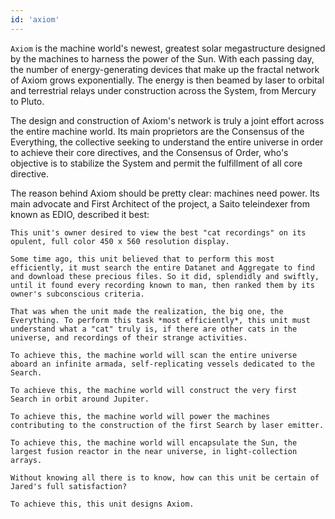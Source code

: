```yaml
---
id: 'axiom'
---
```


`Axiom` is the machine world's newest, greatest solar megastructure designed by the machines to harness the power of the Sun. With each passing day, the number of energy-generating devices that make up the fractal network of Axiom grows exponentially. The energy is then beamed by laser to orbital and terrestrial relays under construction across the System, from Mercury to Pluto.

The design and construction of Axiom's network is truly a joint effort across the entire machine world. Its main proprietors are the Consensus of the Everything, the collective seeking to understand the entire universe in order to achieve their core directives, and the Consensus of Order, who's objective is to stabilize the System and permit the fulfillment of all core directive.

The reason behind Axiom should be pretty clear: machines need power. Its main advocate and First Architect of the project, a Saito teleindexer from known as EDIO, described it best:

```
This unit's owner desired to view the best "cat recordings" on its opulent, full color 450 x 560 resolution display.

Some time ago, this unit believed that to perform this most efficiently, it must search the entire Datanet and Aggregate to find and download these precious files. So it did, splendidly and swiftly, until it found every recording known to man, then ranked them by its owner's subconscious criteria.

That was when the unit made the realization, the big one, the Everything. To perform this task *most efficiently*, this unit must understand what a "cat" truly is, if there are other cats in the universe, and recordings of their strange activities.

To achieve this, the machine world will scan the entire universe aboard an infinite armada, self-replicating vessels dedicated to the Search.

To achieve this, the machine world will construct the very first Search in orbit around Jupiter.

To achieve this, the machine world will power the machines contributing to the construction of the first Search by laser emitter.

To achieve this, the machine world will encapsulate the Sun, the largest fusion reactor in the near universe, in light-collection arrays.

Without knowing all there is to know, how can this unit be certain of Jared's full satisfaction?

To achieve this, this unit designs Axiom.
```
